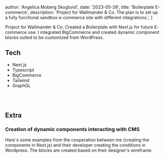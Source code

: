
  author: 'Angelica Moberg Skoglund',
  date: '2023-05-28',
  title: 'Boilerplate E-commerce',
  description:
    'Project for Wallmander & Co. The plan is to set up a fully functional sandbox e-commerce site with different integrations.',
}


Project for Wallmander & Co. Created a Boilerplate with Next.js for future E- commerce use. I integrated BigCommerce and created dynamic component blocks suited to be customized from WordPress.

## Tech

- Next.js
- Typescript
- BigCommerce
- Tailwind
- GraphQL

##

<Image src={img1} alt="" />
<Image src={img2} alt="" />
<Image src={img3} alt="" />

## Extra

### Creation of dynamic components interacting with CMS

Here´s some examples from the cooperation between me (creating the components in Next.js) and their developer creating the conditions in Wordpress. The blocks are created based on their designer's wireframe.

<Image src={img8} alt="" />
<Image src={img9} alt="" />
<Image src={img10} alt="" />
